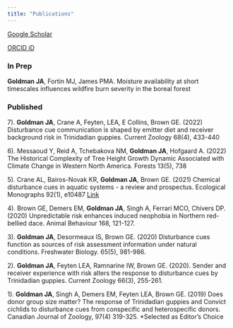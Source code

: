 ```yaml
---
title: "Publications"
---
```


[Google Scholar](https://scholar.google.ca/citations?user=35QdBZ4AAAAJ&hl=en)

[ORCID iD](https://orcid.org/0000-0002-4535-983X)

### In Prep

**Goldman JA**, Fortin MJ, James PMA. Moisture availability at short timescales influences wildfire burn severity in the boreal forest

### Published

7). **Goldman JA**, Crane A, Feyten, LEA, E Collins, Brown GE. (2022) Disturbance cue communication is shaped by emitter diet and receiver background risk in Trinidadian guppies. Current Zoology 68(4), 433-440

6). Messaoud Y, Reid A, Tchebakova NM, **Goldman JA**, Hofgaard A. (2022) The Historical Complexity of Tree Height Growth Dynamic Associated with Climate Change in Western North America. Forests 13(5), 738

5). Crane AL, Bairos-Novak KR, **Goldman JA**, Brown GE. (2021) Chemical disturbance cues in aquatic systems - a review and prospectus. Ecological Monographs 92(1), e10487 [Link](https://doi.org/10.1002/ecm.1487)

4). Brown GE, Demers EM, **Goldman JA**, Singh A, Ferrari MCO, Chivers DP. (2020) Unpredictable risk enhances induced neophobia in Northern red-bellied dace. Animal Behaviour 168, 121-127.

3). **Goldman JA**, Desormeaux IS, Brown GE. (2020) Disturbance cues function as sources of risk assessment information under natural conditions. Freshwater Biology. 65(5), 981-986.

2). **Goldman JA**, Feyten LEA, Ramnarine IW, Brown GE. (2020). Sender and receiver experience with risk alters the response to disturbance cues by Trinidadian guppies. Current Zoology 66(3), 255-261.

1). **Goldman JA**, Singh A, Demers EM, Feyten LEA, Brown GE. (2019) Does donor group size matter? The response of Trinidadian guppies and Convict cichlids to disturbance cues from conspecific and heterospecific donors. Canadian Journal of Zoology, 97(4) 319-325. \*Selected as Editor's Choice
